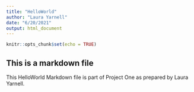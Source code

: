 ```yaml
---
title: "HelloWorld"
author: "Laura Yarnell"
date: "6/20/2021"
output: html_document
---
```


```r
knitr::opts_chunk$set(echo = TRUE)
```

## This is a markdown file



This HelloWorld Markdown file is part of Project One as prepared by Laura Yarnell.

